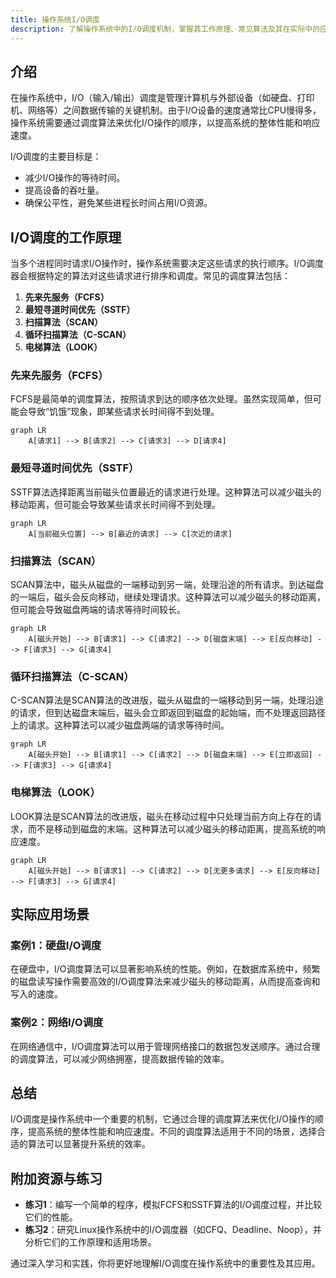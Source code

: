 ```yaml
---
title: 操作系统I/O调度
description: 了解操作系统中的I/O调度机制，掌握其工作原理、常见算法及其在实际中的应用。
---
```


## 介绍

在操作系统中，I/O（输入/输出）调度是管理计算机与外部设备（如硬盘、打印机、网络等）之间数据传输的关键机制。由于I/O设备的速度通常比CPU慢得多，操作系统需要通过调度算法来优化I/O操作的顺序，以提高系统的整体性能和响应速度。

I/O调度的主要目标是：
- 减少I/O操作的等待时间。
- 提高设备的吞吐量。
- 确保公平性，避免某些进程长时间占用I/O资源。

## I/O调度的工作原理

当多个进程同时请求I/O操作时，操作系统需要决定这些请求的执行顺序。I/O调度器会根据特定的算法对这些请求进行排序和调度。常见的调度算法包括：

1. **先来先服务（FCFS）**
2. **最短寻道时间优先（SSTF）**
3. **扫描算法（SCAN）**
4. **循环扫描算法（C-SCAN）**
5. **电梯算法（LOOK）**

### 先来先服务（FCFS）

FCFS是最简单的调度算法，按照请求到达的顺序依次处理。虽然实现简单，但可能会导致“饥饿”现象，即某些请求长时间得不到处理。

```mermaid
graph LR
    A[请求1] --> B[请求2] --> C[请求3] --> D[请求4]
```

### 最短寻道时间优先（SSTF）

SSTF算法选择距离当前磁头位置最近的请求进行处理。这种算法可以减少磁头的移动距离，但可能会导致某些请求长时间得不到处理。

```mermaid
graph LR
    A[当前磁头位置] --> B[最近的请求] --> C[次近的请求]
```

### 扫描算法（SCAN）

SCAN算法中，磁头从磁盘的一端移动到另一端，处理沿途的所有请求。到达磁盘的一端后，磁头会反向移动，继续处理请求。这种算法可以减少磁头的移动距离，但可能会导致磁盘两端的请求等待时间较长。

```mermaid
graph LR
    A[磁头开始] --> B[请求1] --> C[请求2] --> D[磁盘末端] --> E[反向移动] --> F[请求3] --> G[请求4]
```

### 循环扫描算法（C-SCAN）

C-SCAN算法是SCAN算法的改进版，磁头从磁盘的一端移动到另一端，处理沿途的请求，但到达磁盘末端后，磁头会立即返回到磁盘的起始端，而不处理返回路径上的请求。这种算法可以减少磁盘两端的请求等待时间。

```mermaid
graph LR
    A[磁头开始] --> B[请求1] --> C[请求2] --> D[磁盘末端] --> E[立即返回] --> F[请求3] --> G[请求4]
```

### 电梯算法（LOOK）

LOOK算法是SCAN算法的改进版，磁头在移动过程中只处理当前方向上存在的请求，而不是移动到磁盘的末端。这种算法可以减少磁头的移动距离，提高系统的响应速度。

```mermaid
graph LR
    A[磁头开始] --> B[请求1] --> C[请求2] --> D[无更多请求] --> E[反向移动] --> F[请求3] --> G[请求4]
```

## 实际应用场景

### 案例1：硬盘I/O调度

在硬盘中，I/O调度算法可以显著影响系统的性能。例如，在数据库系统中，频繁的磁盘读写操作需要高效的I/O调度算法来减少磁头的移动距离，从而提高查询和写入的速度。

### 案例2：网络I/O调度

在网络通信中，I/O调度算法可以用于管理网络接口的数据包发送顺序。通过合理的调度算法，可以减少网络拥塞，提高数据传输的效率。

## 总结

I/O调度是操作系统中一个重要的机制，它通过合理的调度算法来优化I/O操作的顺序，提高系统的整体性能和响应速度。不同的调度算法适用于不同的场景，选择合适的算法可以显著提升系统的效率。

## 附加资源与练习

- **练习1**：编写一个简单的程序，模拟FCFS和SSTF算法的I/O调度过程，并比较它们的性能。
- **练习2**：研究Linux操作系统中的I/O调度器（如CFQ、Deadline、Noop），并分析它们的工作原理和适用场景。

通过深入学习和实践，你将更好地理解I/O调度在操作系统中的重要性及其应用。